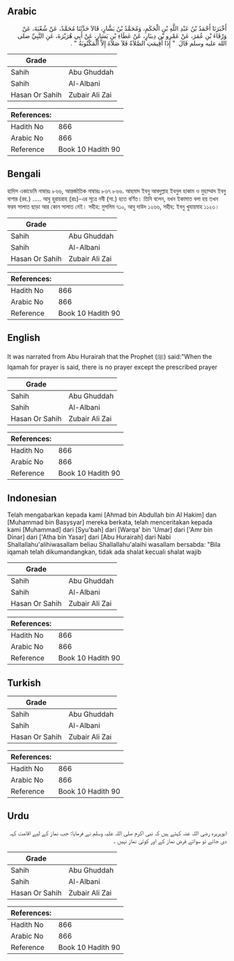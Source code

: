 ## Arabic


<div dir="rtl" lang="ar" style={{fontSize:'larger',backgroundColor:'#f8f9fa',padding:20}}>
أَخْبَرَنَا أَحْمَدُ بْنُ عَبْدِ اللَّهِ بْنِ الْحَكَمِ، وَمُحَمَّدُ بْنُ بَشَّارٍ، قَالاَ حَدَّثَنَا مُحَمَّدٌ، عَنْ شُعْبَةَ، عَنْ وَرْقَاءَ بْنِ عُمَرَ، عَنْ عَمْرِو بْنِ دِينَارٍ، عَنْ عَطَاءِ بْنِ يَسَارٍ، عَنْ أَبِي هُرَيْرَةَ، عَنِ النَّبِيِّ صلى الله عليه وسلم قَالَ ‏ "‏ إِذَا أُقِيمَتِ الصَّلاَةُ فَلاَ صَلاَةَ إِلاَّ الْمَكْتُوبَةُ ‏"‏ ‏.‏
</div>
<div style={{backgroundColor:'#f8f9fa',padding:20, marginBottom: 10}}><table> <thead> <tr> <th>Grade</th> <th></th> </tr> </thead> <tbody> <tr><td>Sahih</td><td>Abu Ghuddah</td></tr><tr><td>Sahih</td><td>Al-Albani</td></tr><tr><td>Hasan Or Sahih</td><td>Zubair Ali Zai</td></tr></tbody></table><table> <thead> <tr> <th>References:</th> <th></th> </tr> </thead> <tbody><tr><td>Hadith No</td><td>866</td></tr><tr><td>Arabic No</td><td>866</td></tr><tr><td>Reference</td><td>Book 10 Hadith 90</td></tr></tbody></table></div>

## Bengali


<div dir="ltr" lang="bn" style={{fontSize:'larger',backgroundColor:'#f8f9fa',padding:20}}>
হাদিস একাডেমি নাম্বারঃ ৮৬৬, আন্তর্জাতিক নাম্বারঃ ৮৬৭ ৮৬৬. আহমাদ ইবনু আবদুল্লাহ ইবনুল হাকাম ও মুহাম্মাদ ইবনু বাশার (রহ.) ..... আবু হুরায়রাহ (রাঃ)-এর সূত্রে নবী (সা.) হতে বর্ণিত। তিনি বলেন, যখন ইকামাত বলা হয় তখন ফরয সালাত ছাড়া আর কোন সালাত নেই। সহীহ: মুসলিম ৭১০, আবু দাউদ ১২৬৬, সহীহ: ইবনু খুযায়মাহ ১১২৩।
</div>
<div style={{backgroundColor:'#f8f9fa',padding:20, marginBottom: 10}}><table> <thead> <tr> <th>Grade</th> <th></th> </tr> </thead> <tbody> <tr><td>Sahih</td><td>Abu Ghuddah</td></tr><tr><td>Sahih</td><td>Al-Albani</td></tr><tr><td>Hasan Or Sahih</td><td>Zubair Ali Zai</td></tr></tbody></table><table> <thead> <tr> <th>References:</th> <th></th> </tr> </thead> <tbody><tr><td>Hadith No</td><td>866</td></tr><tr><td>Arabic No</td><td>866</td></tr><tr><td>Reference</td><td>Book 10 Hadith 90</td></tr></tbody></table></div>

## English


<div dir="ltr" lang="en" style={{fontSize:'larger',backgroundColor:'#f8f9fa',padding:20}}>
It was narrated from Abu Hurairah that the Prophet (ﷺ) said:"When the Iqamah for prayer is said, there is no prayer except the prescribed prayer
</div>
<div style={{backgroundColor:'#f8f9fa',padding:20, marginBottom: 10}}><table> <thead> <tr> <th>Grade</th> <th></th> </tr> </thead> <tbody> <tr><td>Sahih</td><td>Abu Ghuddah</td></tr><tr><td>Sahih</td><td>Al-Albani</td></tr><tr><td>Hasan Or Sahih</td><td>Zubair Ali Zai</td></tr></tbody></table><table> <thead> <tr> <th>References:</th> <th></th> </tr> </thead> <tbody><tr><td>Hadith No</td><td>866</td></tr><tr><td>Arabic No</td><td>866</td></tr><tr><td>Reference</td><td>Book 10 Hadith 90</td></tr></tbody></table></div>

## Indonesian


<div dir="ltr" lang="id" style={{fontSize:'larger',backgroundColor:'#f8f9fa',padding:20}}>
Telah mengabarkan kepada kami [Ahmad bin Abdullah bin Al Hakim] dan [Muhammad bin Basysyar] mereka berkata, telah menceritakan kepada kami [Muhammad] dari [Syu'bah] dari [Warqa' bin 'Umar] dari ['Amr bin Dinar] dari ['Atha bin Yasar] dari [Abu Hurairah] dari Nabi Shallallahu'alihiwasallam beliau Shallallahu'alaihi wasallam bersabda: "Bila iqamah telah dikumandangkan, tidak ada shalat kecuali shalat wajib
</div>
<div style={{backgroundColor:'#f8f9fa',padding:20, marginBottom: 10}}><table> <thead> <tr> <th>Grade</th> <th></th> </tr> </thead> <tbody> <tr><td>Sahih</td><td>Abu Ghuddah</td></tr><tr><td>Sahih</td><td>Al-Albani</td></tr><tr><td>Hasan Or Sahih</td><td>Zubair Ali Zai</td></tr></tbody></table><table> <thead> <tr> <th>References:</th> <th></th> </tr> </thead> <tbody><tr><td>Hadith No</td><td>866</td></tr><tr><td>Arabic No</td><td>866</td></tr><tr><td>Reference</td><td>Book 10 Hadith 90</td></tr></tbody></table></div>

## Turkish


<div dir="ltr" lang="tr" style={{fontSize:'larger',backgroundColor:'#f8f9fa',padding:20}}>

</div>
<div style={{backgroundColor:'#f8f9fa',padding:20, marginBottom: 10}}><table> <thead> <tr> <th>Grade</th> <th></th> </tr> </thead> <tbody> <tr><td>Sahih</td><td>Abu Ghuddah</td></tr><tr><td>Sahih</td><td>Al-Albani</td></tr><tr><td>Hasan Or Sahih</td><td>Zubair Ali Zai</td></tr></tbody></table><table> <thead> <tr> <th>References:</th> <th></th> </tr> </thead> <tbody><tr><td>Hadith No</td><td>866</td></tr><tr><td>Arabic No</td><td>866</td></tr><tr><td>Reference</td><td>Book 10 Hadith 90</td></tr></tbody></table></div>

## Urdu


<div dir="rtl" lang="ur" style={{fontSize:'larger',backgroundColor:'#f8f9fa',padding:20}}>
ابوہریرہ رضی اللہ عنہ کہتے ہیں کہ نبی اکرم صلی اللہ علیہ وسلم نے فرمایا: جب نماز کے لیے اقامت کہہ دی جائے تو سوائے فرض نماز کے اور کوئی نماز نہیں ۔
</div>
<div style={{backgroundColor:'#f8f9fa',padding:20, marginBottom: 10}}><table> <thead> <tr> <th>Grade</th> <th></th> </tr> </thead> <tbody> <tr><td>Sahih</td><td>Abu Ghuddah</td></tr><tr><td>Sahih</td><td>Al-Albani</td></tr><tr><td>Hasan Or Sahih</td><td>Zubair Ali Zai</td></tr></tbody></table><table> <thead> <tr> <th>References:</th> <th></th> </tr> </thead> <tbody><tr><td>Hadith No</td><td>866</td></tr><tr><td>Arabic No</td><td>866</td></tr><tr><td>Reference</td><td>Book 10 Hadith 90</td></tr></tbody></table></div>